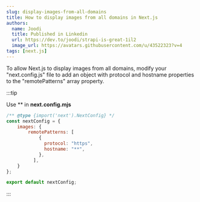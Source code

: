 ```yaml
---
slug: display-images-from-all-domains
title: How to display images from all domains in Next.js
authors:
  name: Joodi
  title: Published in Linkedin
  url: https://dev.to/joodi/strapi-is-great-1il2
  image_url: https://avatars.githubusercontent.com/u/43522323?v=4
tags: [next.js]
---
```


To allow Next.js to display images from all domains, modify your "next.config.js" file to add an object with protocol and hostname properties to the "remotePatterns" array property.


:::tip

Use ** in **next.config.mjs**

```jsx
/** @type {import('next').NextConfig} */
const nextConfig = {
    images: {
        remotePatterns: [
            {
              protocol: "https",
              hostname: "**",
            },
          ],
    }
};

export default nextConfig;
```


:::
